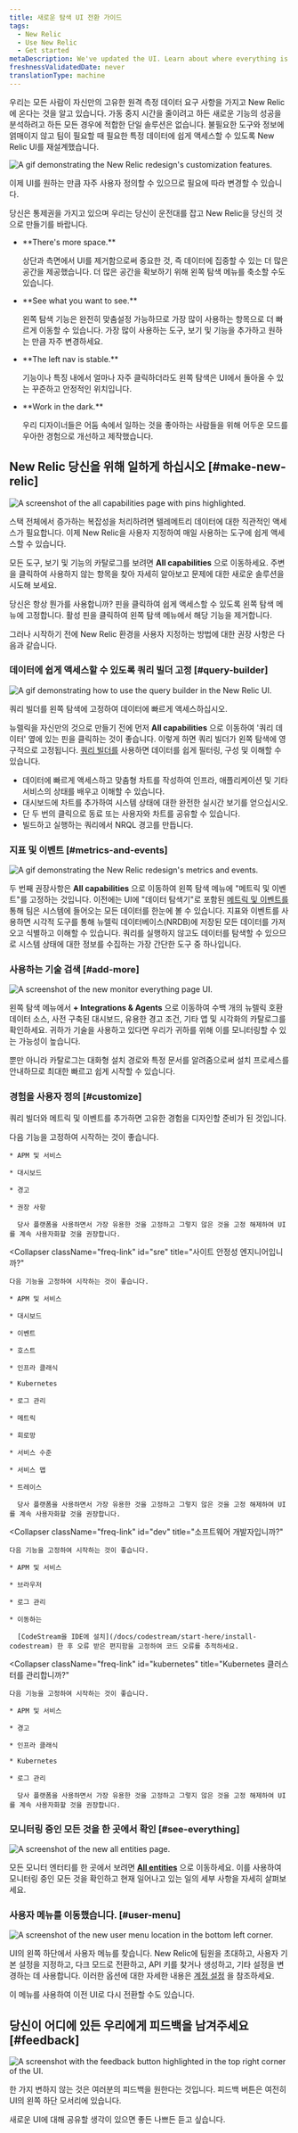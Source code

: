 ```yaml
---
title: 새로운 탐색 UI 전환 가이드
tags:
  - New Relic
  - Use New Relic
  - Get started
metaDescription: We've updated the UI. Learn about where everything is now.
freshnessValidatedDate: never
translationType: machine
---
```


우리는 모든 사람이 자신만의 고유한 원격 측정 데이터 요구 사항을 가지고 New Relic에 온다는 것을 알고 있습니다. 가동 중지 시간을 줄이려고 하든 새로운 기능의 성공을 분석하려고 하든 모든 경우에 적합한 단일 솔루션은 없습니다. 불필요한 도구와 정보에 얽매이지 않고 팀이 필요할 때 필요한 특정 데이터에 쉽게 액세스할 수 있도록 New Relic UI를 재설계했습니다.

<img
  title="Customize New Relic"
  alt="A gif demonstrating the New Relic redesign's customization features."
  src="/images/transtion-guide_screenshot-full_ui-redesign-customize.gif"
/>

이제 UI를 원하는 만큼 자주 사용자 정의할 수 있으므로 필요에 따라 변경할 수 있습니다.

당신은 통제권을 가지고 있으며 우리는 당신이 운전대를 잡고 New Relic을 당신의 것으로 만들기를 바랍니다.

* <DNT>
    **There's more space.**
  </DNT>

  상단과 측면에서 UI를 제거함으로써 중요한 것, 즉 데이터에 집중할 수 있는 더 많은 공간을 제공했습니다. 더 많은 공간을 확보하기 위해 왼쪽 탐색 메뉴를 축소할 수도 있습니다.

* <DNT>
    **See what you want to see.**
  </DNT>

  왼쪽 탐색 기능은 완전히 맞춤설정 가능하므로 가장 많이 사용하는 항목으로 더 빠르게 이동할 수 있습니다. 가장 많이 사용하는 도구, 보기 및 기능을 추가하고 원하는 만큼 자주 변경하세요.

* <DNT>
    **The left nav is stable.**
  </DNT>

  기능이나 특징 내에서 얼마나 자주 클릭하더라도 왼쪽 탐색은 UI에서 돌아올 수 있는 꾸준하고 안정적인 위치입니다.

* <DNT>
    **Work in the dark.**
  </DNT>

  우리 디자이너들은 어둠 속에서 일하는 것을 좋아하는 사람들을 위해 어두운 모드를 우아한 경험으로 개선하고 제작했습니다.

## New Relic 당신을 위해 일하게 하십시오 [#make-new-relic]

<img
  title="The all capabilities page with pinned items"
  alt="A screenshot of the all capabilities page with pins highlighted."
  src="/images/transition-guide_screenshot-full_all-capabilities-.webp"
/>

스택 전체에서 증가하는 복잡성을 처리하려면 텔레메트리 데이터에 대한 직관적인 액세스가 필요합니다. 이제 New Relic을 사용자 지정하여 매일 사용하는 도구에 쉽게 액세스할 수 있습니다.

모든 도구, 보기 및 기능의 카탈로그를 보려면 <DNT>**All capabilities**</DNT> 으로 이동하세요. 주변을 클릭하여 사용하지 않는 항목을 찾아 자세히 알아보고 문제에 대한 새로운 솔루션을 시도해 보세요.

당신은 항상 뭔가를 사용합니까? 핀을 클릭하여 쉽게 액세스할 수 있도록 왼쪽 탐색 메뉴에 고정합니다. 활성 핀을 클릭하여 왼쪽 탐색 메뉴에서 해당 기능을 제거합니다.

그러나 시작하기 전에 New Relic 환경을 사용자 지정하는 방법에 대한 권장 사항은 다음과 같습니다.

### 데이터에 쉽게 액세스할 수 있도록 쿼리 빌더 고정 [#query-builder]

<img
  title="Query builder"
  alt="A gif demonstrating how to use the query builder in the New Relic UI. "
  src="/images/transition-guide_screenshot-full_query-builder-ui-redesign.gif"
/>

<figcaption>
  쿼리 빌더를 왼쪽 탐색에 고정하여 데이터에 빠르게 액세스하십시오.
</figcaption>

뉴렐릭을 자신만의 것으로 만들기 전에 먼저 <DNT>**All capabilities**</DNT> 으로 이동하여 '쿼리 데이터' 옆에 있는 핀을 클릭하는 것이 좋습니다. 이렇게 하면 쿼리 빌더가 왼쪽 탐색에 영구적으로 고정됩니다. [쿼리 빌더를](/docs/query-your-data/explore-query-data/query-builder/introduction-query-builder/) 사용하면 데이터를 쉽게 필터링, 구성 및 이해할 수 있습니다.

* 데이터에 빠르게 액세스하고 맞춤형 차트를 작성하여 인프라, 애플리케이션 및 기타 서비스의 상태를 배우고 이해할 수 있습니다.
* 대시보드에 차트를 추가하여 시스템 상태에 대한 완전한 실시간 보기를 얻으십시오.
* 단 두 번의 클릭으로 동료 또는 사용자와 차트를 공유할 수 있습니다.
* 빌드하고 실행하는 쿼리에서 NRQL 경고를 만듭니다.

### 지표 및 이벤트 [#metrics-and-events]

<img
  title="Metrics and events"
  alt="A gif demonstrating the New Relic redesign's metrics and events."
  src="/images/transition-guide_screenshot-full_metrics-and-events.gif"
/>

두 번째 권장사항은 <DNT>**All capabilities**</DNT> 으로 이동하여 왼쪽 탐색 메뉴에 "메트릭 및 이벤트"를 고정하는 것입니다. 이전에는 UI에 "데이터 탐색기"로 포함된 [메트릭 및 이벤트를](/docs/query-your-data/explore-query-data/browse-data/introduction-data-explorer) 통해 팀은 시스템에 들어오는 모든 데이터를 한눈에 볼 수 있습니다. 지표와 이벤트를 사용하면 시각적 도구를 통해 뉴렐릭 데이터베이스(NRDB)에 저장된 모든 데이터를 가져오고 식별하고 이해할 수 있습니다. 쿼리를 실행하지 않고도 데이터를 탐색할 수 있으므로 시스템 상태에 대한 정보를 수집하는 가장 간단한 도구 중 하나입니다.

### 사용하는 기술 검색 [#add-more]

<img
  title="The monitor everything UI"
  alt="A screenshot of the new monitor everything page UI."
  src="/images/transition-guide-_screenshot-full_monitor-everything-.webp"
/>

왼쪽 탐색 메뉴에서 <DNT>**+ Integrations & Agents**</DNT> 으로 이동하여 수백 개의 뉴렐릭 호환 데이터 소스, 사전 구축된 대시보드, 유용한 경고 조건, 기타 앱 및 시각화의 카탈로그를 확인하세요. 귀하가 기술을 사용하고 있다면 우리가 귀하를 위해 이를 모니터링할 수 있는 가능성이 높습니다.

뿐만 아니라 카탈로그는 대화형 설치 경로와 특정 문서를 알려줌으로써 설치 프로세스를 안내하므로 최대한 빠르고 쉽게 시작할 수 있습니다.

### 경험을 사용자 정의 [#customize]

쿼리 빌더와 메트릭 및 이벤트를 추가하면 고유한 경험을 디자인할 준비가 된 것입니다.

<CollapserGroup>
  <Collapser
    className="freq-link"
    id="new"
    title="이제 막 시작하는 건가요?"
  >
    다음 기능을 고정하여 시작하는 것이 좋습니다.

    * APM 및 서비스

    * 대시보드

    * 경고

    * 권장 사항

      당사 플랫폼을 사용하면서 가장 유용한 것을 고정하고 그렇지 않은 것을 고정 해제하여 UI를 계속 사용자화할 것을 권장합니다.
  </Collapser>

  <Collapser
    className="freq-link"
    id="sre"
    title="사이트 안정성 엔지니어입니까?"
  >
    다음 기능을 고정하여 시작하는 것이 좋습니다.

    * APM 및 서비스

    * 대시보드

    * 이벤트

    * 호스트

    * 인프라 클래식

    * Kubernetes

    * 로그 관리

    * 메트릭

    * 회로망

    * 서비스 수준

    * 서비스 맵

    * 트레이스

      당사 플랫폼을 사용하면서 가장 유용한 것을 고정하고 그렇지 않은 것을 고정 해제하여 UI를 계속 사용자화할 것을 권장합니다.
  </Collapser>

  <Collapser
    className="freq-link"
    id="dev"
    title="소프트웨어 개발자입니까?"
  >
    다음 기능을 고정하여 시작하는 것이 좋습니다.

    * APM 및 서비스

    * 브라우저

    * 로그 관리

    * 이동하는

      [CodeStream을 IDE에 설치](/docs/codestream/start-here/install-codestream) 한 후 오류 받은 편지함을 고정하여 코드 오류를 추적하세요.
  </Collapser>

  <Collapser
    className="freq-link"
    id="kubernetes"
    title="Kubernetes 클러스터를 관리합니까?"
  >
    다음 기능을 고정하여 시작하는 것이 좋습니다.

    * APM 및 서비스

    * 경고

    * 인프라 클래식

    * Kubernetes

    * 로그 관리

      당사 플랫폼을 사용하면서 가장 유용한 것을 고정하고 그렇지 않은 것을 고정 해제하여 UI를 계속 사용자화할 것을 권장합니다.
  </Collapser>
</CollapserGroup>

### 모니터링 중인 모든 것을 한 곳에서 확인 [#see-everything]

<img
  title="The new all entities page"
  alt="A screenshot of the new all entities page."
  src="/images/transtition-guide_screenshot-full_all-entities.webp"
/>

모든 모니터 엔터티를 한 곳에서 보려면 [<DNT>**All entities**</DNT>](/docs/new-relic-solutions/new-relic-one/core-concepts/new-relic-explorer-view-performance-across-apps-services-hosts#find) 으로 이동하세요. 이를 사용하여 모니터링 중인 모든 것을 확인하고 현재 일어나고 있는 일의 세부 사항을 자세히 살펴보세요.

### 사용자 메뉴를 이동했습니다. [#user-menu]

<img
  title="The new user menu"
  alt="A screenshot of the new user menu location in the bottom left corner."
  src="/images/transition-guide_screenshot-full_user-menu.webp"
/>

UI의 왼쪽 하단에서 사용자 메뉴를 찾습니다. New Relic에 팀원을 초대하고, 사용자 기본 설정을 지정하고, 다크 모드로 전환하고, API 키를 찾거나 생성하고, 기타 설정을 변경하는 데 사용합니다. 이러한 옵션에 대한 자세한 내용은 [계정 설정](/docs/accounts/accounts-billing/general-account-settings/intro-account-settings) 을 참조하세요.

이 메뉴를 사용하여 이전 UI로 다시 전환할 수도 있습니다.

## 당신이 어디에 있든 우리에게 피드백을 남겨주세요 [#feedback]

<img
  title="The feedback button"
  alt="A screenshot with the feedback button highlighted in the top right corner of the UI."
  src="/images/transition-guide_screenshot-full_feedback-button.webp"
/>

한 가지 변하지 않는 것은 여러분의 피드백을 원한다는 것입니다. 피드백 버튼은 여전히 UI의 왼쪽 하단 모서리에 있습니다.

새로운 UI에 대해 공유할 생각이 있으면 좋든 나쁘든 듣고 싶습니다.
